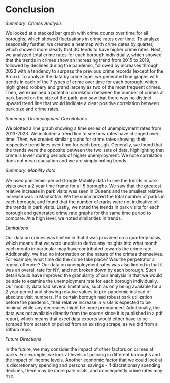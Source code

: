# Conclusion

*Summary: Crimes Analysis*

We looked at a stacked bar graph with crime counts over time for all boroughs, which showed fluctuations in crime rates over time. To analyze seasonality further, we created a heatmap with crime dates by quarter, which showed more clearly that 3Q tends to have higher crime rates. Next, we analyzed total crime rates for each borough individually, which showed that the trends in crimes show an increasing trend from 2015 to 2019, followed by declines during the pandemic, followed by increases through 2023 with a tendency to surpass the previous crime records (except for the Bronx). To analyze the data by crime type, we generated line graphs with trends in each of the 7 types of crime over time for each borough, which highlighted robbery and grand larceny as two of the most frequent crimes. Then, we examined a potential correlation between the number of crimes at park based on the size of the park, and saw that there was no distinct upward trend line that would indicate a clear positive correlation between park size and crime rates.

*Summary: Unemployment Correlations*

We plotted a line graph showing a time series of unemployment rates from 2013-2023. We included a trend line to see how rates have changed over time. Then, we created similar graphs for crime rates showing their respective trend lines over time for each borough. Generally, we found that the trends were the opposite between the two sets of data, highlighting that crime is lower during periods of higher unemployment. We note correlation does not mean causation and we are simply noting trends.

*Summary: Mobility data*

We used pandemic-period Google Mobility data to see the trends in park visits over a 2 year time frame for all 5 boroughs. We saw that the greatest relative increase in park visits was seen in Queens and the smallest relative increase was in Manhattan. We the summarized the total number of parks in each borough, and found that the number of parks were not indicative of the trends in park visits. Lastly, we noted the trends in park visits for each borough and generated crime rate graphs for the same time period to compare. At a high level, we noted similarities in trends.

*Limitations*

Our data on crimes was limited in that it was provided on a quarterly basis, which means that we were unable to derive any insights into what month each month in particular may have contributed towards the crime rate. Additionally, we had no information on the nature of the crimes themselves. For example, what time did the crime take place? Was the perpetrator a repeat offender? Our data on unemployment rates was also limited in that it was an overall rate for NY, and not broken down by each borough. Such detail would have improved the granularity of our analysis in that we would be able to examine the unemployment rate for each borough individually. Our mobility data had several limitations, such as only being available for a 2 year period and showing relative values to pre-pandemic instead of absolute visit numbers. If a certain borough had robust park utilization before the pandemic, their relative increase in visits is expected to be minimal while any decreases might be more pronounced. Additionally, the data was not available directly from the source since it is published in a pdf report, which means that excel data exports would either have to be scraped from scratch or pulled from an existing scrape, as we did from a Github repo.

*Future Directions*

In the future, we may consider the impact of other factors on crimes at parks. For example, we look at levels of policing in different boroughs and the impact of income levels. Another economic factor that we could look at is discretionary spending and personal savings - if discretionary spending declines, there may be more park visits, and consequently crime rates may rise. 


